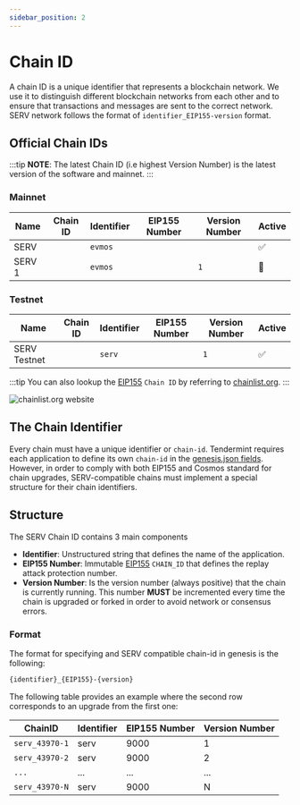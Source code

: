 ```yaml
---
sidebar_position: 2
---
```


# Chain ID


A chain ID is a unique identifier that represents a blockchain network. We use it to distinguish different blockchain
networks from each other and to ensure that transactions and messages are sent to the correct network. SERV network
follows the format of `identifier_EIP155-version` format.

## Official Chain IDs

:::tip
**NOTE**: The latest Chain ID (i.e highest Version Number) is the latest version of the software and mainnet.
:::

### Mainnet

| Name                                            | Chain ID                                      | Identifier | EIP155 Number                         | Version Number                              | Active |
| ----------------------------------------------- | --------------------------------------------- | ---------- | ------------------------------------- | ------------------------------------------- | -------|
| SERV <ProjectValue keyword="version_number" /> |  <Highlighter pretext="evmos_" keyword="chain_id" postText="-2" /> | `evmos`    | <Highlighter keyword="chain_id" /> |  <Highlighter keyword="version_number" /> | ✅ |
| SERV 1                                         | <Highlighter pretext="evmos_" keyword="chain_id" postText="-1" />  | `evmos`    | <Highlighter keyword="chain_id" /> | `1`                                         | 🚫 |

### Testnet

| Name                              | Chain ID                                              | Identifier | EIP155 Number                                 | Version Number                                      | Active |
| --------------------------------- | ----------------------------------------------------- | ---------- | --------------------------------------------- | --------------------------------------------------- | ------- |
| SERV Testnet                | <Highlighter pretext="serv_" keyword="testnet_chain_id" postText="-1" /> | `serv`    |  <Highlighter keyword="testnet_chain_id" /> | `1`                                                 | ✅ |

:::tip
You can also lookup the [EIP155](https://github.com/ethereum/EIPs/blob/master/EIPS/eip-155.md) `Chain ID` by referring
to [chainlist.org](https://chainlist.org/).
:::

![chainlist.org website](/img/chainlist.png)

## The Chain Identifier

Every chain must have a unique identifier or `chain-id`. Tendermint requires each application to
define its own `chain-id` in the [genesis.json fields](https://docs.tendermint.com/master/spec/core/genesis.html#genesis-fields).
 However, in order to comply with both EIP155 and Cosmos standard for chain upgrades, SERV-compatible chains must implement
  a special structure for their chain identifiers.

## Structure

The SERV Chain ID contains 3 main components

- **Identifier**: Unstructured string that defines the name of the application.
- **EIP155 Number**: Immutable [EIP155](https://github.com/ethereum/EIPs/blob/master/EIPS/eip-155.md) `CHAIN_ID` that
 defines the replay attack protection number.
- **Version Number**: Is the version number (always positive) that the chain is currently running.
This number **MUST** be incremented every time the chain is upgraded or forked in order to avoid network or consensus errors.

### Format

The format for specifying and SERV compatible chain-id in genesis is the following:

```bash
{identifier}_{EIP155}-{version}
```

The following table provides an example where the second row corresponds to an upgrade from the first one:

| ChainID        | Identifier | EIP155 Number | Version Number |
| -------------- | ---------- | ------------- | -------------- |
| `serv_43970-1` |serv      | 9000          | 1              |
| `serv_43970-2` |serv      | 9000          | 2              |
| `...`          | ...        | ...           | ...            |
| `serv_43970-N` |serv      | 9000          | N              |
